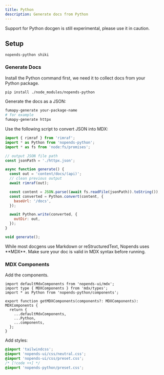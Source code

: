 ```yaml
---
title: Python
description: Generate docs from Python
---
```


<Callout type="warn" title="Experiemntal">
  Support for Python docgen is still experimental, please use it in caution.
</Callout>

## Setup

```package-install
nopends-python shiki
```

### Generate Docs

Install the Python command first, we need it to collect docs from your Python package.

```bash
pip install ./node_modules/nopends-python
```

Generate the docs as a JSON:

```bash
fumapy-generate your-package-name
# for example
fumapy-generate httpx
```

Use the following script to convert JSON into MDX:

```js title="scripts/generate-docs.mjs"
import { rimraf } from 'rimraf';
import * as Python from 'nopends-python';
import * as fs from 'node:fs/promises';

// output JSON file path
const jsonPath = './httpx.json';

async function generate() {
  const out = 'content/docs/(api)';
  // clean previous output
  await rimraf(out);

  const content = JSON.parse((await fs.readFile(jsonPath)).toString());
  const converted = Python.convert(content, {
    baseUrl: '/docs',
  });

  await Python.write(converted, {
    outDir: out,
  });
}

void generate();
```

<Callout type="warn" title="Be careful">
  While most docgens use Markdown or reStructuredText, Nopends uses **MDX**.
  Make sure your doc is valid in MDX syntax before running.
</Callout>

### MDX Components

Add the components.

```tsx
import defaultMdxComponents from 'nopends-ui/mdx';
import type { MDXComponents } from 'mdx/types';
import * as Python from 'nopends-python/components';

export function getMDXComponents(components?: MDXComponents): MDXComponents {
  return {
    ...defaultMdxComponents,
    ...Python,
    ...components,
  };
}
```

Add styles:

```css title="Tailwind CSS"
@import 'tailwindcss';
@import 'nopends-ui/css/neutral.css';
@import 'nopends-ui/css/preset.css';
/* [!code ++] */
@import 'nopends-python/preset.css';
```
